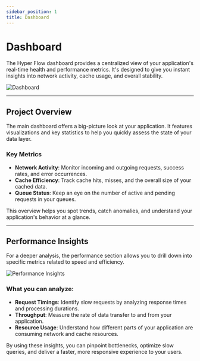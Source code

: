 ```yaml
---
sidebar_position: 1
title: Dashboard
---
```


# Dashboard

The Hyper Flow dashboard provides a centralized view of your application's real-time health and performance metrics.
It's designed to give you instant insights into network activity, cache usage, and overall stability.

![Dashboard](@site/static/img/previews/dashboard.png)

---

## Project Overview

The main dashboard offers a big-picture look at your application. It features visualizations and key statistics to help
you quickly assess the state of your data layer.

### Key Metrics

- **Network Activity**: Monitor incoming and outgoing requests, success rates, and error occurrences.
- **Cache Efficiency**: Track cache hits, misses, and the overall size of your cached data.
- **Queue Status**: Keep an eye on the number of active and pending requests in your queues.

This overview helps you spot trends, catch anomalies, and understand your application's behavior at a glance.

---

## Performance Insights

For a deeper analysis, the performance section allows you to drill down into specific metrics related to speed and
efficiency.

![Performance Insights](@site/static/img/previews/dashboard-performance.png)

### What you can analyze:

- **Request Timings**: Identify slow requests by analyzing response times and processing durations.
- **Throughput**: Measure the rate of data transfer to and from your application.
- **Resource Usage**: Understand how different parts of your application are consuming network and cache resources.

By using these insights, you can pinpoint bottlenecks, optimize slow queries, and deliver a faster, more responsive
experience to your users.
